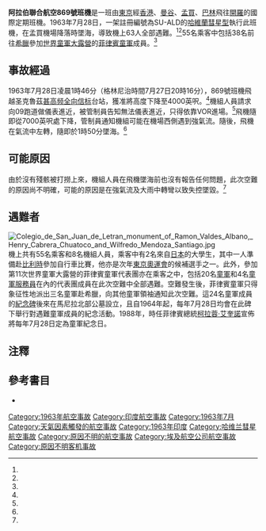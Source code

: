 {{noteTA
|1=zh-hans:科拉松;zh-hk:科拉桑;zh-sg:科拉桑;zh-tw:柯拉蓉;
|2=zh-hans:阿基诺;zh-hk:亞基諾;zh-sg:阿奎诺;zh-tw:艾奎諾;
}}
{{For|同号班机1962年在泰国发生的空难|阿拉伯聯合航空869號班機空難 (1962年)}}
{{Infobox Airliner accident
|name= 阿拉伯聯合航空869號班機空難
|Crash image= SU-ALC DH104 Comet 4C United Arab A-l 1 LHR 04MAY63 (6812610069).jpg
|Image caption= 與失事客機相似的彗星型（編號SU-ALC，攝於1963年5月）
|Date= 1963年7月28日
|Type= 不明（可能是在湍流和大雨中失控）
|Site= {{IND}}[[贾特拉帕蒂·希瓦吉国际机场|孟買圣克魯茲機場]]西北10公里的海中
|Fatalities= 63
|Injuries= 0
|Aircraft Type= [[哈維蘭彗星型|哈維蘭DH-106彗星4C型]]
|Origin= {{JPN}}[[東京國際機場|東京國際機場]]
|StopoverA= {{BHKG}}[[啟德機場|啟德機場]]
|StopoverB= {{THA}}[[廊曼國際機場|廊曼國際機場]]
|StopoverC= {{IND}}[[贾特拉帕蒂·希瓦吉国际机场|孟買圣克魯茲機場]]
|Last stopover= {{BHR}}[[巴林国际机场|巴林国际机场]]
|Destination= {{Flag|EGY|UAR}}[[開羅國際機場|開羅國際機場]]
|Operator= [[埃及航空|阿拉伯聯合航空]]
|Tail Number= SU-ALD
|Passengers= 55
|Crew= 8
|Survivors=0
}}
'''阿拉伯聯合航空869號班機'''是一班由[[東京|東京]]經[[香港|香港]]、[[曼谷|曼谷]]、[[孟買|孟買]]、[[巴林|巴林]]飛往[[開羅|開羅]]的國際定期班機。1963年7月28日，一架註冊編號為SU-ALD的[[哈維蘭彗星型|哈維蘭彗星型]]執行此班機，在孟買機場降落時墜海，導致機上63人全部遇難。<ref name="ASN" /><ref name="CAA" />55名乘客中包括38名前往[[希臘|希臘]]參加{{link-en|第11次世界童軍大露營|11th World Scout Jamboree|第十一次}}[[世界童軍大露營|世界童軍大露營]]的[[菲律賓童軍|菲律賓童軍]]成員。<ref name="Times55765" />

==事故經過==
1963年7月28日凌晨1時46分（格林尼治時間7月27日20時16分），869號班機飛越圣克魯茲[[甚高频全向信标|甚高频全向信标]]台站，獲准將高度下降至4000英呎。<ref name="CAA" />機組人員請求向09跑道做儀表進近，被管制員告知無法儀表進近，只得依靠VOR進場。<ref name="CAA" />飛機隨即從7000英呎處下降，管制員通知機組可能在機場西側遇到強氣流。隨後，飛機在氣流中左轉，隨即於1時50分墜海。<ref name="CAA" />

==可能原因==
由於沒有殘骸被打撈上來，機組人員在飛機墜海前也沒有報告任何問題，此次空難的原因尚不明確，可能的原因是在強氣流及大雨中轉彎以致失控墜毀。<ref name="CAA" />

==遇難者==
[[File:Colegio_de_San_Juan_de_Letran_monument_of_Ramon_Valdes_Albano,_Henry_Cabrera_Chuatoco_and_Wilfredo_Mendoza_Santiago.jpg|thumb]]
機上共有55名乘客和8名機組人員，乘客中有2名來自[[日本|日本]]的大學生，其中一人準備赴[[比利時|比利時]]參加自行車比賽，他亦是次年[[1964年夏季奥林匹克运动会|東京奧運會]]的候補選手之一。此外，參加第11次世界童軍大露營的菲律賓童軍代表團亦在乘客之中，包括20名[[童軍_(童軍年齡階段)|童軍]]和4名[[童軍服務員|童軍服務員]]在內的代表團成員在此次空難中全部遇難。空難發生後，菲律賓童軍只得象征性地派出三名童軍赴希臘，向其他童軍領袖通知此次空難。這24名童軍成員的[[紀念碑|紀念碑]]後來在馬尼拉北部公墓設立，且自1964年起，每年7月28日均會在此碑下舉行對遇難童軍成員的紀念活動。1988年，時任菲律賓總統[[柯拉蓉·艾奎諾|柯拉蓉·艾奎諾]]宣佈將每年7月28日定為童軍紀念日。

==注釋==
{{Reflist|refs=
<ref name="ASN">{{ASN accident|id=19630727-0}}</ref>
<ref name="CAA">Civil Aviation Authority 1974, p. 14/63</ref>
<ref name="Times55765">
{{Cite news
|title=Airliner Crash In Sea Near Bombay - Scouts Among 62 On Board, Search For Bodies
|date=1963-07-29
|work=[[泰晤士报|泰晤士报]]
|issue=55765
}}</ref>
}}

==參考書目==
{{refbegin}}
*{{cite book
  |title = World Accident Summary
  |publisher = [[英國民航局|英國民航局]]
  |year = 1974
  |isbn = 0-903083-44-2}}
{{refend}}

{{coord missing|India}}
{{1963年航空事故}}

[[Category:1963年航空事故|Category:1963年航空事故]]
[[Category:印度航空事故|Category:印度航空事故]]
[[Category:1963年7月|Category:1963年7月]]
[[Category:天氣因素觸發的航空事故|Category:天氣因素觸發的航空事故]]
[[Category:1963年印度|Category:1963年印度]]
[[Category:哈维兰彗星航空事故|Category:哈维兰彗星航空事故]]
[[Category:原因不明的航空事故|Category:原因不明的航空事故]]
[[Category:埃及航空公司航空事故|Category:埃及航空公司航空事故]]
[[Category:原因不明客机事故|Category:原因不明客机事故]]